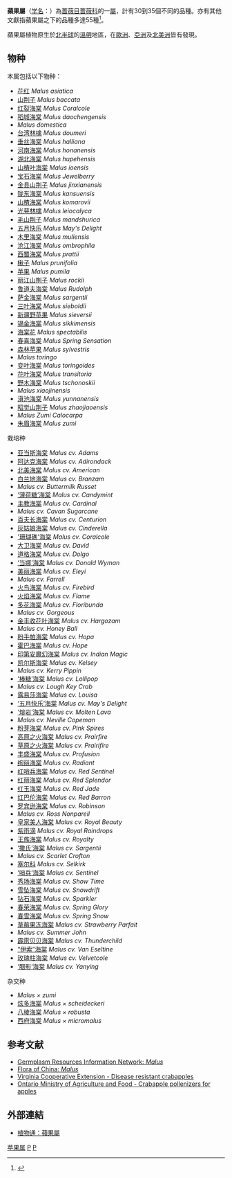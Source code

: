 {{Automatic taxobox
| image = Malus floribunda (Japanese crabapple).jpg
| image_width = 240px
| image_caption = ''[[Malus_floribunda|Malus floribunda]]''
| display parents= 2
| taxon= Malus
| authority = [[Mill.|Mill.]], 1754
| type_species=[[欧洲野苹果|欧洲野苹果]]<br>''Malus sylvestris''
| type_species_authority= ([[L.|L.]]) Mill., 1754
| subdivision_ranks = -{zh-hans:组;zh-hant:節}-
| subdivision = 
*[[窄叶海棠组|窄叶海棠-{zh-hans:组;zh-hant:節}-]] ''M.'' sect. ''Chloromeles''
*[[野木海棠组|野木海棠-{zh-hans:组;zh-hant:節}-]] ''M.'' sect. ''Docyniopsis''
*[[弗洛伦萨海棠组|弗洛伦萨海棠-{zh-hans:组;zh-hant:節}-]] ''M.'' sect. ''Eriolobus''
*[[山荆子组|山荆子-{zh-hans:组;zh-hant:節}-]] ''M.'' sect. ''Gymnomeles''
*[[苹果组|苹果-{zh-hans:组;zh-hant:節}-]] ''M.'' sect. ''Malus''
*[[陇东海棠组|陇东海棠-{zh-hans:组;zh-hant:節}-]] ''M.'' sect. ''Sorbomalus''
*[[滇池海棠组|滇池海棠-{zh-hans:组;zh-hant:節}-]] ''M.'' sect. ''Yunnanenses

}}
'''蘋果屬'''（[[学名|学名]]：''{{lang|la|Malus}}''）為[[蔷薇目|蔷薇目]][[蔷薇科|蔷薇科]]的一[[屬|屬]]，計有30到35個不同的品種。亦有其他文獻指蘋果屬之下的品種多達55種<ref>{{cite journal | author=Phipps, J.B. et aL.| title=A checklist of the subfamily Maloideae (Rosaceae)| journal=Can. J. Bot.| year=1990| volume=68| page=2209-2269}}</ref>。

蘋果屬植物原生於[[北半球|北半球]]的[[溫帶|溫帶]]地區，在[[歐洲|歐洲]]、[[亞洲|亞洲]]及[[北美洲|北美洲]]皆有發現。

==物种==
本属包括以下物种：
* [[花红|花红]] ''Malus asiatica''
* [[山荆子|山荆子]] ''Malus baccata''
* [[红裂海棠|红裂海棠]] ''Malus Coralcole''
* [[稻城海棠|稻城海棠]] ''Malus daochengensis''
* ''Malus domestica''
* [[台湾林檎|台湾林檎]] ''Malus doumeri''
* [[垂丝海棠|垂丝海棠]] ''Malus halliana''
* [[河南海棠|河南海棠]] ''Malus honanensis''
* [[湖北海棠|湖北海棠]] ''Malus hupehensis''
* [[山楂叶海棠|山楂叶海棠]] ''Malus ioensis''
* [[宝石海棠|宝石海棠]] ''Malus Jewelberry''
* [[金县山荆子|金县山荆子]] ''Malus jinxianensis''
* [[陇东海棠|陇东海棠]] ''Malus kansuensis''
* [[山楂海棠|山楂海棠]] ''Malus komarovii''
* [[光萼林檎|光萼林檎]] ''Malus leiocalyca''
* [[毛山荆子|毛山荆子]] ''Malus mandshurica''
* [[五月快乐|五月快乐]] ''Malus May's	Delight''
* [[木里海棠|木里海棠]] ''Malus muliensis''
* [[沧江海棠|沧江海棠]] ''Malus ombrophila''
* [[西蜀海棠|西蜀海棠]] ''Malus prattii''
* [[楸子|楸子]] ''Malus prunifolia''
* [[苹果|苹果]] ''Malus pumila''
* [[丽江山荆子|丽江山荆子]] ''Malus rockii''
* [[鲁道夫海棠|鲁道夫海棠]] ''Malus Rudolph''
* [[萨金海棠|萨金海棠]] ''Malus sargentii''
* [[三叶海棠|三叶海棠]] ''Malus sieboldii''
* [[新疆野苹果|新疆野苹果]] ''Malus sieversii''
* [[锡金海棠|锡金海棠]] ''Malus sikkimensis''
* [[海棠花|海棠花]] ''Malus spectabilis''
* [[春喜海棠|春喜海棠]] ''Malus Spring	Sensation''
* [[森林苹果|森林苹果]] ''Malus sylvestris''
* ''Malus toringo''
* [[变叶海棠|变叶海棠]] ''Malus toringoides''
* [[花叶海棠|花叶海棠]] ''Malus transitoria''
* [[野木海棠|野木海棠]] ''Malus tschonoskii''
* ''Malus xiaojinensis''
* [[滇池海棠|滇池海棠]] ''Malus yunnanensis''
* [[昭觉山荆子|昭觉山荆子]] ''Malus zhaojiaoensis''
* ''Malus Zumi	Calocarpa''
* [[朱眉海棠|朱眉海棠]] ''Malus zumi''
;栽培种
* [[亚当斯海棠|亚当斯海棠]] ''Malus cv. Adams''
* [[阿达克海棠|阿达克海棠]] ''Malus cv. Adirondack''
* [[北美海棠|北美海棠]] ''Malus cv. American''
* [[白兰地海棠|白兰地海棠]] ''Malus cv. Branzam''
* ''Malus cv. Buttermilk	Russet''
* [[‘薄荷糖’海棠|‘薄荷糖’海棠]] ''Malus cv. Candymint''
* [[主教海棠|主教海棠]] ''Malus cv. Cardinal''
* ''Malus cv. Cavan	Sugarcane''
* [[百夫长海棠|百夫长海棠]] ''Malus cv. Centurion''
* [[灰姑娘海棠|灰姑娘海棠]] ''Malus cv. Cinderella''
* [['珊瑚礁'海棠|'珊瑚礁'海棠]] ''Malus cv. Coralcole''
* [[大卫海棠|大卫海棠]] ''Malus cv. David''
* [[道格海棠|道格海棠]] ''Malus cv. Dolgo''
* [[‘当娜’海棠|‘当娜’海棠]] ''Malus cv. Donald	Wyman''
* [[美丽海棠|美丽海棠]] ''Malus cv. Eleyi''
* ''Malus cv. Farrell''
* [[火鸟海棠|火鸟海棠]] ''Malus cv. Firebird''
* [[火焰海棠|火焰海棠]] ''Malus cv. Flame''
* [[多花海棠|多花海棠]] ''Malus cv. Floribunda''
* ''Malus cv. Gorgeous''
* [[金丰收花叶海棠|金丰收花叶海棠]] ''Malus cv. Hargozam''
* ''Malus cv. Honey	Ball''
* [[粉手帕海棠|粉手帕海棠]] ''Malus cv. Hopa''
* [[霍巴海棠|霍巴海棠]] ''Malus cv. Hope''
* [[印第安魔幻海棠|印第安魔幻海棠]] ''Malus cv. Indian Magic''
* [[凯尔斯海棠|凯尔斯海棠]] ''Malus cv. Kelsey''
* ''Malus cv. Kerry	Pippin''
* [[‘棒糖’海棠|‘棒糖’海棠]] ''Malus cv. Lollipop''
* ''Malus cv. Lough	Key	Crab''
* [[露易莎海棠|露易莎海棠]] ''Malus cv. Louisa''
* [[‘五月快乐’海棠|‘五月快乐’海棠]] ''Malus cv. May's	Delight''
* [[‘熔岩’海棠|‘熔岩’海棠]] ''Malus cv. Molten	Lava''
* ''Malus cv. Neville	Copeman''
* [[粉芽海棠|粉芽海棠]] ''Malus cv. Pink	Spires''
* [[高原之火海棠|高原之火海棠]] ''Malus cv. Prairfire''
* [[草原之火海棠|草原之火海棠]] ''Malus cv. Prairifire''
* [[丰盛海棠|丰盛海棠]] ''Malus cv. Profusion''
* [[绚丽海棠|绚丽海棠]] ''Malus cv. Radiant''
* [[红哨兵海棠|红哨兵海棠]] ''Malus cv. Red	Sentinel''
* [[红丽海棠|红丽海棠]] ''Malus cv. Red	Splendor''
* [[红玉海棠|红玉海棠]] ''Malus cv. Red	Jade''
* [[红巴伦海棠|红巴伦海棠]] ''Malus cv. Red	Barron''
* [[罗宾逊海棠|罗宾逊海棠]] ''Malus cv. Robinson''
* ''Malus cv. Ross	Nonpareil''
* [[皇家美人海棠|皇家美人海棠]] ''Malus cv. Royal	Beauty''
* [[紫雨滴|紫雨滴]] ''Malus cv. Royal	Raindrops''
* [[王族海棠|王族海棠]] ''Malus cv. Royalty''
* [[‘撒氏’海棠|‘撒氏’海棠]] ''Malus cv. Sargentii''
* ''Malus cv. Scarlet	Crofton''
* [[塞尔科|塞尔科]] ''Malus cv. Selkirk''
* [[‘哨兵’海棠|‘哨兵’海棠]] ''Malus cv. Sentinel''
* [[秀场海棠|秀场海棠]] ''Malus cv. Show Time''
* [[雪坠海棠|雪坠海棠]] ''Malus cv. Snowdrift''
* [[钻石海棠|钻石海棠]] ''Malus cv. Sparkler''
* [[春荣海棠|春荣海棠]] ''Malus cv. Spring Glory''
* [[春雪海棠|春雪海棠]] ''Malus cv. Spring Snow''
* [[草莓果冻海棠|草莓果冻海棠]] ''Malus cv. Strawberry Parfait''
* ''Malus cv. Summer John''
* [[霹雳贝贝海棠|霹雳贝贝海棠]] ''Malus cv. Thunderchild''
* [[“伊索”海棠|“伊索”海棠]] ''Malus cv. Van Eseltine''
* [[玫瑰柱海棠|玫瑰柱海棠]] ''Malus cv. Velvetcole''
* [[‘胭影’海棠|‘胭影’海棠]] ''Malus cv. Yanying''
;杂交种
* ''Malus × zumi''
* [[炫多海棠|炫多海棠]] ''Malus × scheideckeri''
* [[八棱海棠|八棱海棠]] ''Malus × robusta''
* [[西府海棠|西府海棠]] ''Malus × micromalus''
==参考文献==
{{reflist}}
*[https://web.archive.org/web/20070208143219/http://www.ext.vt.edu/departments/envirohort/articles/fruits_and_nuts/drescra.html Germplasm Resources Information Network: ''Malus'']
*[http://www.efloras.org/florataxon.aspx?flora_id=2&taxon_id=119570 Flora of China: ''Malus'']
*[https://web.archive.org/web/20070208143219/http://www.ext.vt.edu/departments/envirohort/articles/fruits_and_nuts/drescra.html Virginia Cooperative Extension - Disease resistant crabapples]
*[http://www.omafra.gov.on.ca/english/crops/facts/00-011.htm Ontario Ministry of Agriculture and Food - Crabapple pollenizers for apples]

== 外部連結 ==
{{Commons|Malus}}
* [https://web.archive.org/web/20080107064536/http://www.plant.ac.cn/latin/Rosaceae/Malus.htm 植物通：蘋果屬]

{{苹果}}

{{Authority control}}
{{Taxonbar|from=Q104819}}

[[Category:苹果属|]]
[[Category:苹果亚科|P]]
[[Category:_1754年描述的分类群|P]]
